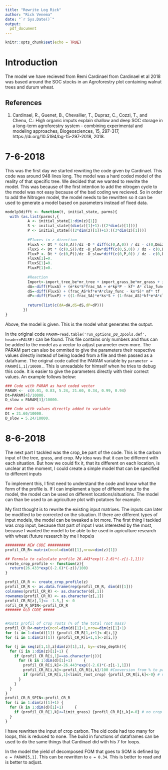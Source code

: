 ```yaml
---
title: "Rewrite Log Rick"
author: "Rick Venema"
date: "`r Sys.Date()`"
output:
  pdf_document
---
```


```r
knitr::opts_chunk$set(echo = TRUE)
```


# Introduction
The model we have recieved from Remi Cardinael from Cardinael et al 2018 was based around the SOC stocks in an Agroforestry plot containing walnut trees and durum wheat. 

## References
1. Cardinael, R., Guenet, B., Chevallier, T., Dupraz, C., Cozzi, T., and Chenu, C.: High organic imputs explain shallow and deep SOC storage in a long-term agroforestry system - combining experimental and modeling approaches, Biogeosciences, 15, 297-317, https://di.org/10.5194/bg-15-297-2018, 2018.

# 7-6-2018
This was the first day we started rewriting the code given by Cardinael. This code was around 948 lines long. 
The model was a hard coded model of the reality of that specific tree. We decided that we wanted to rewrite the model. 
This was because of the first intention to add the nitrogen cycle to the model was not easy because of the bad coding we recieved. So in order to add the Nitrogen model, the model needs to be rewritten so it can be used to generate a model based on parameters instead of fixed data.
```r
modelp3difft <- function(t, initial_state, parms){
  with (as.list(parms),{
          A <- initial_state[1:dim(z)[1]]
          S <- initial_state[(dim(z)[1]+1):((2*dim(z)[1]))]
          P <- initial_state[((2*dim(z)[1])+1):((3*dim(z)[1]))]  
          
          #Fluxes in z direction
          FluxA <- Dt * (c(0,A))/dz -D * diff(c(0,A,0)) / dz - c(0,Dmix) * diff(c(0,A,0)) / dz 
          FluxS <- Dt * (c(0,S))/dz -D_slow*diff(c(0,S,0)) / dz - c(0,Dmix) * diff(c(0,S,0)) / dz
          FluxP <- Dt * (c(0,P))/dz -D_slow*diff(c(0,P,0)) / dz - c(0,Dmix) * diff(c(0,P,0)) / dz
          FluxA[1]=0.
          FluxS[1]=0.
          FluxP[1]=0.
          
          #Reaction       
          Import<-import_tree_be*mr_tree + import_grass_be*mr_grass + import_crop_be*mr_crop
          dA=-diff(FluxA) + (e*ks*S*frac_SA + e*kp*P - kf* A* clay_func)* mf* tf  + Import
          dS=-diff(FluxS) + (frac_AS*kf*e*A*clay_func - ks*S)* mf* tf
          dP=-diff(FluxP) + ((1-frac_SA)*e*ks*S + (1-frac_AS)*kf*e*A*clay_func - kp*P)* mf* tf
          
          return(list(c(dA=dA,dS=dS,dP=dP)))
        })
}
```
Above, the model is given. This is the model what generates the output.
  
In the original code `PARAM=read.table('run_options_p0_3pools.def', header=FALSE)` can be found. This file contains only numbers and thus can be added to the model as a vector to adjust parameter even more. The PARAM part can also be ommited to give the parameters their respective values directly instead of being loaded from a file and then passed as a dataframe. The original code called the PARAM variable by `parameter = PARAM[i,1]/10000. `. This is unreadable for himself when he tries to debug this code. It is easier to give the parameters directly with their correct values. An example follows below:

```r
### Code with PARAM as hard coded vector
PARAM <-  c(0.01, 0.83, 5.24, 21.60, 0.34, 0.99, 0.94)
Dt=PARAM[4]/10000.
D_slow = PARAM[3]/10000.

### Code with values directly added to variable
Dt = 21.60/10000.
D_slow = 5.24/10000.
```

# 8-6-2018
The next part I tackled was the crop_be part of the code. This is the carbon input of the tree, grass, and crop. 
My idea was that it can be different with each situation. But how we could fix it, that its different on each location, is unclear at the moment, I could create a simple model that can be specified to different inputs

To implement this, I first need to understand the code and know what the form of the profile is. If I can implement a type of different input to the model, the model can be used on different locations/situations.
The model can than be used to an agriculture plot with potatoes for example.
  
My first thought is to rewrite the existing input matrixes. The inputs can later be modified to be corrected on the situation.
If there are different types of input models, the model can be tweaked a lot more. The first thing I tackled was crop input, because that part of input I was interested by the most, because I wanted the model to be 
able to be used in agriculture research with wheat (future research by me I hope)s

```r

######### NEW CODE ##########
profil_CR_R<-matrix(ncol=dim(d)[1],nrow=dim(z)[1])

## Formula to calculate profile 26.443*exp((-2.6)*(-z[i-1,1]))
create_crop_profile <- function(z){
  return(26.433*exp((-2.6)*(-z))/100)
}

profil_CR_R <- create_crop_profile(z)
profil_CR_R <- as.data.frame(rep(profil_CR_R, dim(d)[1]))
colnames(profil_CR_R) <- as.character(d[,1])
rownames(profil_CR_R) <- as.character(z[,1])
profil_CR_R[z[,1]<= -1.5,] <- 0
rofil_CR_R_SPIN<-profil_CR_R
####### OLD CODE #####


#Roots profil of crop roots (% of the total root mass)
profil_CR_R<-matrix(ncol=dim(d)[1]+1,nrow=dim(z)[1]+1)
for (i in 1:dim(d)[1]) {profil_CR_R[1,i+1]<-d[i,]}
for (i in 1:dim(z)[1]) {profil_CR_R[i+1,1]<-z[i,]}

for (j in seq(z[1,1],z[dim(z)[1],1], by=-step_depth)){ 
  for (i in 1:dim(z)[1]+1) {
    if (profil_CR_R[i,1]==as.character(j)){
      for (k in 1:dim(d)[1]+1)     {
        profil_CR_R[i,k]<-26.443*exp((-2.6)*(-z[i-1,1])) 
        profil_CR_R[i,k]<-profil_CR_R[i,k]/100 #Conversion from % to proportion
        if (profil_CR_R[i,1]<limit_root_crop) {profil_CR_R[i,k]<-0} # no more crop roots below 1.5m
      }
    }
  }
}
profil_CR_R_SPIN<-profil_CR_R
for (i in 1:dim(z)[1]+1) {
  for (k in 1:dim(d)[1]+1)     {
    if (profil_CR_R[1,k]<=limit_grass) {profil_CR_R[i,k]<-0} # no crop on the tree line
  }
}		

```

I have rewritten the input of crop carbon. The old code had too many for loops, this is reduced to none. The build in functions of dataframes can be used to do the same things that Cardinael did with his 7 for loops.
  
In the model the yield of decomposed FOM that goes to SOM is defined by `e = PARAM[5,1]`. This can be rewritten to `e = 0.34`. This is better to read and is better to adjust.


